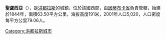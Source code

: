 '''聖盧西亞'''（{{lang-es|Santa Lucía}}），是[[洪都拉斯|洪都拉斯]]的城鎮，位於該國西部，由[[因蒂布卡省|因蒂布卡省]]負責管轄，始建於1844年，面積63.50平方公里，海拔高度191米，2001年人口5,020，人口密度每平方公里79.06人。

{{coord|13|55|0|N|88|24|0|W|type:adm2nd_region:HN_source:nlwiki|display=title}}

{{Honduras-geo-stub}}
[[Category:洪都拉斯城市|Category:洪都拉斯城市]]